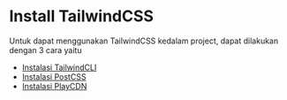 # Install TailwindCSS

Untuk dapat menggunakan TailwindCSS kedalam project, dapat dilakukan dengan 3 cara yaitu
- [Instalasi TailwindCLI](https://tailwindcss.com/docs/installation)
- [Instalasi PostCSS](https://tailwindcss.com/docs/installation/using-postcss)
- [Instalasi PlayCDN](https://tailwindcss.com/docs/installation/play-cdn)